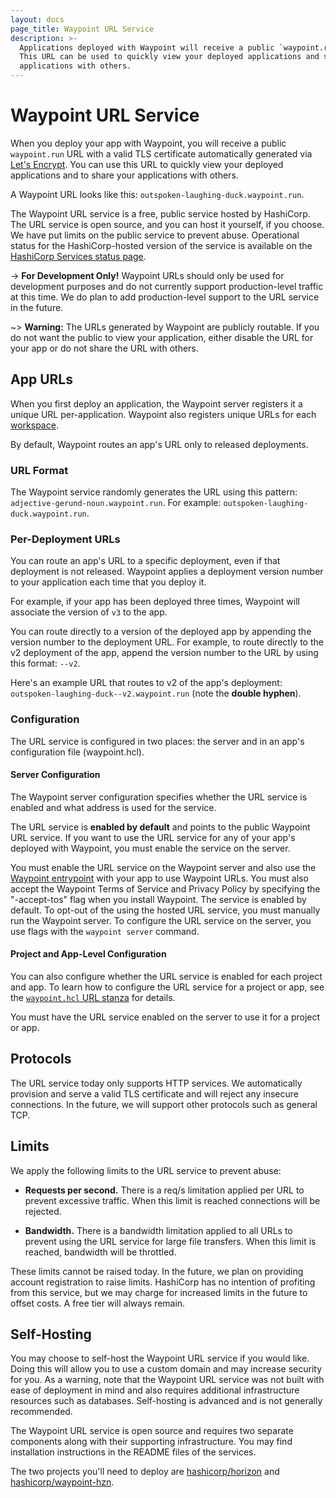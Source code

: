 ```yaml
---
layout: docs
page_title: Waypoint URL Service
description: >-
  Applications deployed with Waypoint will receive a public `waypoint.run` URL.
  This URL can be used to quickly view your deployed applications and share your
  applications with others.
---
```


# Waypoint URL Service

When you deploy your app with Waypoint, you will receive a public `waypoint.run` URL with
a valid TLS certificate automatically generated via [Let's
Encrypt](https://letsencrypt.org/). You can use this URL to quickly view your
deployed applications and to share your applications with others.

A Waypoint URL looks like this:
`outspoken-laughing-duck.waypoint.run`.

The Waypoint URL service is a free, public service hosted by HashiCorp. The URL
service is open source, and you can host it yourself, if you choose. We have put
limits on the public service to prevent abuse. Operational status for the HashiCorp-hosted
version of the service is available on the [HashiCorp Services status page](https://status.hashicorp.com/).

-> **For Development Only!** Waypoint URLs should only be used for development
purposes and do not currently support
production-level traffic at this time. We do plan to add production-level
support to the URL service in the future.

~> **Warning:** The URLs generated by Waypoint are publicly routable. If you do
not want the public to view your application, either disable the URL for your
app or do not share the URL with others.

## App URLs

When you first deploy an application, the Waypoint server registers it a unique
URL per-application. Waypoint also registers unique URLs for each
[workspace](/docs/workspaces).

By default, Waypoint routes an app's URL only to released deployments.

### URL Format

The Waypoint service randomly generates the URL using this pattern:
`adjective-gerund-noun.waypoint.run`. For example:
`outspoken-laughing-duck.waypoint.run`.

### Per-Deployment URLs

You can route an app's URL to a specific deployment, even if that deployment is
not released. Waypoint applies a deployment version number to your application
each time that you deploy it.

For example, if your app has been deployed three times, Waypoint will associate
the version of `v3` to the app.

You can route directly to a version of the deployed app by appending the version
number to the deployment URL. For example, to route directly to the v2
deployment of the app, append the version number to the URL by using this
format: `--v2`.

Here's an example URL that routes to v2 of the app's deployment:
`outspoken-laughing-duck--v2.waypoint.run` (note the **double hyphen**).

### Configuration

The URL service is configured in two places: the server and in an app's
configuration file (waypoint.hcl).

#### Server Configuration

The Waypoint server configuration specifies whether the URL service is enabled
and what address is used for the service.

The URL service is **enabled by default** and points to the public Waypoint URL
service. If you want to use the URL service for any of your app's deployed with
Waypoint, you must enable the service on the server.

You must enable the URL service on the Waypoint server and also use the
[Waypoint entrypoint](/docs/entrypoint) with your app to use Waypoint URLs. You
must also accept the Waypoint Terms of Service and Privacy Policy by specifying
the "-accept-tos" flag when you install Waypoint. The service is enabled by
default. To opt-out of the using the hosted URL service, you must manually run
the Waypoint server. To configure the URL service on the server, you use flags
with the `waypoint server` command.

#### Project and App-Level Configuration

You can also configure whether the URL service is enabled for each project and
app. To learn how to configure the URL service for a project or app, see the
[`waypoint.hcl` URL stanza](/docs/waypoint-hcl/url) for details.

You must have the URL service enabled on the server to use it for a project or
app.

## Protocols

The URL service today only supports HTTP services. We automatically provision
and serve a valid TLS certificate and will reject any insecure connections. In
the future, we will support other protocols such as general TCP.

## Limits

We apply the following limits to the URL service to prevent abuse:

- **Requests per second.** There is a req/s limitation applied
  per URL to prevent excessive traffic. When this limit is reached connections
  will be rejected.

- **Bandwidth.** There is a bandwidth limitation applied to all URLs
  to prevent using the URL service for large file transfers. When this limit is
  reached, bandwidth will be throttled.

These limits cannot be raised today. In the future, we plan on providing account
registration to raise limits. HashiCorp has no intention of profiting from this
service, but we may charge for increased limits in the future to offset costs. A
free tier will always remain.

## Self-Hosting

You may choose to self-host the Waypoint URL service if you would like. Doing
this will allow you to use a custom domain and may increase security for you. As
a warning, note that the Waypoint URL service was not built with ease of
deployment in mind and also requires additional infrastructure resources such as
databases. Self-hosting is advanced and is not generally recommended.

The Waypoint URL service is open source and requires two separate components
along with their supporting infrastructure. You may find installation
instructions in the README files of the services.

The two projects you'll need to deploy are [hashicorp/horizon](https://github.com/hashicorp/horizon)
and [hashicorp/waypoint-hzn](https://github.com/hashicorp/waypoint-hzn).
